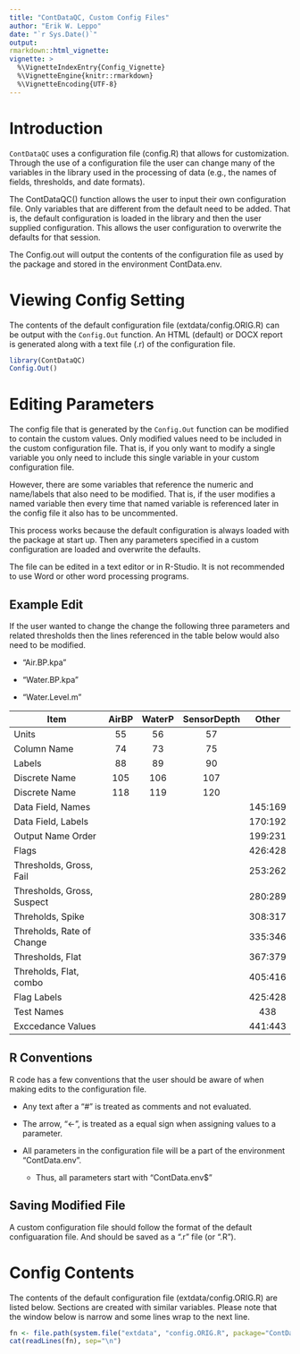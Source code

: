 ```yaml
---
title: "ContDataQC, Custom Config Files"
author: "Erik W. Leppo"
date: "`r Sys.Date()`"
output: 
rmarkdown::html_vignette:
vignette: >
  %\VignetteIndexEntry{Config_Vignette}
  %\VignetteEngine{knitr::rmarkdown}
  %\VignetteEncoding{UTF-8}
---
```


# Introduction
`ContDataQC` uses a configuration file (config.R) that allows for customization.  Through the use of a configuration file the user can change many of the variables in the library used in the processing of data  (e.g., the names of fields, thresholds, and date formats).

The ContDataQC() function allows the user to input their own configuration file.  Only variables that are different from the default need to be added.  That is, the default configuration is loaded in the library and then the user supplied configuration.  This allows the user configuration to overwrite the defaults for that session.

The Config.out will output the contents of the configuration file as used by the package and stored in the environment ContData.env.

# Viewing Config Setting
The contents of the default configuration file (extdata/config.ORIG.R) can be output with the `Config.Out` function. An HTML (default) or DOCX report is generated along with a text file (.r) of the configuration file.

```r
library(ContDataQC)
Config.Out()

```

# Editing Parameters
The config file that is generated by the `Config.Out` function can be modified to contain the custom values.  Only  modified values need to be included in the custom configuration file.  That is, if you only want to modify a single variable you only need to include this single variable in your custom configuration file.  

However, there are some variables that reference the numeric and name/labels that also need to be modified.  That is, if the user modifies a named variable then every time that named variable is referenced later in the config file it also has to be uncommented.

This process works because the default configuration is always loaded with the package at start up.  Then any parameters specified in a custom configuration are loaded and overwrite the defaults.

The file can be edited in a text editor or in R-Studio.  It is not recommended to use Word or other word processing programs.

## Example Edit
If the user wanted to change the change the following three parameters and related thresholds then the lines referenced in the table below would also need to be modified.

* "Air.BP.kpa" 

* "Water.BP.kpa" 

* "Water.Level.m"


| Item                       | AirBP | WaterP | SensorDepth | Other   |
|----------------------------|:-----:|:------:|:-----------:|:-------:|
| Units                      | 55   | 56      | 57          |         |
| Column Name                | 74   | 73      | 75          |         |
| Labels                     | 88   | 89      | 90          |         |
| Discrete Name              | 105  | 106     | 107         |         |
| Discrete Name              | 118  | 119     | 120         |         |
| Data Field, Names          |      |         |             | 145:169 |
| Data Field, Labels         |      |         |             | 170:192 |
| Output Name Order          |      |         |             | 199:231 |
| Flags                      |      |         |             | 426:428 |
| Thresholds, Gross, Fail    |      |         |             | 253:262 |
| Thresholds, Gross, Suspect |      |         |             | 280:289 |
| Threholds, Spike           |      |         |             | 308:317 |
| Threholds, Rate of Change  |      |         |             | 335:346 |
| Thresholds, Flat           |      |         |             | 367:379 |
| Threholds, Flat, combo     |      |         |             | 405:416 |  
| Flag Labels                |      |         |             | 425:428 |
| Test Names                 |      |         |             | 438     |
| Exccedance Values          |      |         |             | 441:443 |

## R Conventions
R code has a few conventions that the user should be aware of when making edits to the configuration file.

* Any text after a "#" is treated as comments and not evaluated.

* The arrow, "<-", is treated as a equal sign when assigning values to a parameter.

* All parameters in the configuration file will be a part of the environment "ContData.env".
    + Thus, all parameters start with "ContData.env$"

## Saving Modified File
A custom configuration file should follow the format of the default configuaration file.  And should be saved as a ".r" file (or ".R").

# Config Contents

The contents of the default configuration file (extdata/config.ORIG.R) are listed below.  Sections are created with similar variables.  Please note that the window below is narrow and some lines wrap to the next line.

```r
fn <- file.path(system.file("extdata", "config.ORIG.R", package="ContDataQC"))
cat(readLines(fn), sep="\n")
```



